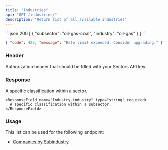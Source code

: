 ```yaml
---
title: "Industries"
api: "GET /industries/"
description: "Return list of all available industries"
---
```


<ResponseExample>
```json 200
[
  {
    "subsector": "oil-gas-coal",
    "industry": "oil-gas"
  }
]
```

```json 429
{ "code": 429, "message": "Rate limit exceeded. Consider upgrading." }
```

</ResponseExample>

### Header

<ParamField header="Authorization" type="string" required>
  Authorization header that should be filled with your Sectors API key.
</ParamField>

### Response

<ResponseField name="payload" type="Industry[]" required>
  <Expandable title="properties">
    <ResponseField name="Industry.subsector" type="string" required>
      A specific classification within a sector.
    </ResponseField>

    <ResponseField name="Industry.industry" type="string" required>
      A specific classification within a subsector.
    </ResponseField>

  </Expandable>
</ResponseField>

### Usage

This list can be used for the following endpoint:

- [Companies by Subindustry](./companies-subindustry)
